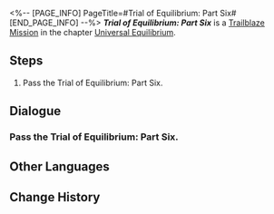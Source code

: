<%-- [PAGE_INFO]
PageTitle=#Trial of Equilibrium: Part Six#
[END_PAGE_INFO] --%>
{{Stub|Dialogue.}}
{{Mission Infobox
|id            = 4020113
|title         = 
|image         = <!--Mission Trial of Equilibrium Part Six.png-->
|type          = Trailblaze
|event_name    = 
|chapter       = Universal Equilibrium
|requirements  = {{subst:void|<!--Unknown: {"Type":"Manual"}-->}}
|summary       = <!--official mission summary from Fate's Atlas-->
|characters    = Trailblazer
|startLocation = [[The Xianzhou Luofu]] - [[Cloudford]]
|world         = The Xianzhou Luofu
|area          = Cloudford
|prev          = 
|next          = 
|rewards       = 
}}
'''''Trial of Equilibrium: Part Six''''' is a [[Trailblaze Mission]] in the chapter [[Universal Equilibrium]].

==Steps==
# Pass the Trial of Equilibrium: Part Six.

<!--
==Gameplay Notes==

--><!--
==Trial Character==

-->
==Dialogue==
{{Stub Dialogue}}

===Pass the Trial of Equilibrium: Part Six.{{subst:void|<!--402011301-->}}===
{{Mission Description|type=trailblaze|location=Cloudford|The Arbitrator's trial is here once again. You are already well aware of its content, format, pros, and cons, aren't you? Go then. For the sake of Equilibrium...}}
{{Dialogue Start}}
{{Dialogue End}}

==Other Languages==
{{Other Languages
|en   = Trial of Equilibrium: Part Six
|zhs  = 「均衡」的试炼•陆
|zht  = 「均衡」的試煉•陸
|ja   = 「均衡」の試練・陸
|ko   = 「균형」의 시련•6
|es   = Prueba del Equilibrio (VI)
|fr   = Épreuve de l'Équilibre &mdash; Sixième&nbsp;partie
|ru   = Испытание Равновесия VI
|th   = บททดสอบแห่งความสมดุล - 6
|vi   = Rèn Luyện Cân Bằng-6
|de   = Prüfung der Balance&nbsp;– Sechs
|id   = Ujian "Equilibrium" (VI)
|pt   = Prova do Equilíbrio: Parte Seis
}}

==Change History==
{{Change History|1.0}}
